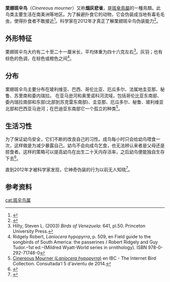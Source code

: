 {{speciesbox
| image = Laniocera hypopyrra - Cinereous Mourner.JPG
| image_caption = [[File:Laniocera_hypopyrra_-_Cinereous_Mourner_XC249155.mp3|thumb]]
| status = LC
| status_system = IUCN3.1
| status_ref = <ref name=IUCN>{{IUCN|id=22700386 |title=''Laniocera hypopyrra'' |assessor=BirdLife International |assessor-link=BirdLife International |version=2013.2 |year=2012 |accessdate=26 November 2013}}</ref>
| genus = Laniocera
| species = hypopyrra
| authority = ([[Louis_Jean_Pierre_Vieillot|Vieillot]], 1817)
| synonyms = 
}}
'''栗翅斑伞鸟'''（''Cinereous mourner''）又称'''烟灰悲雀'''，是[[斑傘鳥屬|斑傘鳥屬]]的一種鳥類。此鸟类主要生活在南美洲等地区。为了躲避扑食它的动物，它会伪装成当地有毒毛毛虫，使得扑食者不敢接近<ref>{{cite news|title=奇葩动物颜值逆天！神奇小鸟伪装成毛毛虫|url=http://news.eastday.com/s/20160926/u1ai9765502.html|publisher=东方网|accessdate=2019-03-19}}</ref>。科学家在2012年才真正了解栗翅斑伞鸟伪装能力<ref>{{cite news|title=六维自然 - 栗翅斑伞鸟幼鸟为了躲避猎食者，不得不化装成似有毒的毛毛虫|url=http://www.lovehhy.net/News/View/699915|publisher=六维自然|accessdate=2019-03-19}}</ref>。

== 外形特征 ==
栗翅斑伞鸟大约有二十至二十一厘米长，平均体重为四十六克左右<ref name=SLH>Hilty, Steven L. (2003) ''Birds of Venezuela'': 641, pl.50. Princeton University Press.</ref>。灰羽；也有棕色的色调，在棕色或橙色之间<ref name=RR>Ridgely Robert, ''Laniocera hypopyrra'', p. 509, en Field guide to the songbirds of South America: the passerines / Robert Ridgely and Guy Tudor.–1st ed.–(Mildred Wyatt-World series in ornithology). ISBN 978-0-292-71748-0</ref>。

== 分布 ==
栗翅斑伞鸟主要分布在玻利维亚、巴西、哥伦比亚、厄瓜多尔、法属地圭亚那、秘鲁、苏里南和委内瑞拉。
在亚马逊河和奥里诺科河流域，包括哥伦比亚东南部、委内瑞拉南部和东部(北部到苏克雷东南部)、圭亚那、厄瓜多尔、秘鲁、玻利维亚北部和巴西亚马逊河；在巴迪亚东南部它一个孤立的种类<ref name=ibc>[http://ibc.lynxeds.com/species/cinereous-mourner-laniocera-hypopyrra Cinereous Mourner (''Laniocera hypopyrra'')] {{WebCite|url=https://www.webcitation.org/6AgTtA6So?url=http://ibc.lynxeds.com/species/cinereous-mourner-laniocera-hypopyrra |date=20120915004252 |dateformat=iso }} en IBC - The Internet Bird Collection. Consultada'l 5 d'avientu de 2014.</ref>。

== 生活习性 ==

为了保证幼鸟安全，它们不断的改良自己的习性。成鸟每小时只会给幼鸟喂食一次，这样做是为减少暴露自己。幼鸟不会向成鸟乞食，也无法辨认来者是父母还是掠食者。这样的策略可以提高幼鸟在出生二十天内存活率，之后幼鸟便能独自生存下去<ref>{{cite news|title=看似有着剧毒的“毛毛虫”，当它的真面目被揭开，所有人无比惊讶|url=https://international.dbw.cn/system/2015/11/06/056923164_01.shtml|accessdate=2019-03-19}}</ref>。

直到2012年才被科学家发现，它神奇伪装的行为以前无人知晓<ref>{{cite news|title=栗翅斑伞鸟幼鸟为了躲避猎食者，不得不化装成似有毒的毛毛虫|url=http://www.lovehhy.net/News/View/699915|accessdate=2019-03-19}}</ref>。

== 参考资料 ==
{{注脚|2}}

{{taxonbar}}
[[cat:斑伞鸟属|cat:斑伞鸟属]]